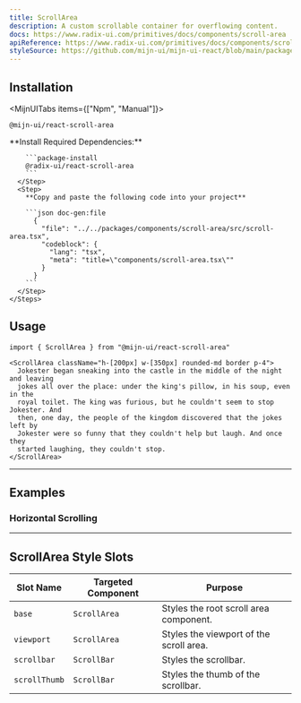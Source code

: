 ```yaml
---
title: ScrollArea
description: A custom scrollable container for overflowing content.
docs: https://www.radix-ui.com/primitives/docs/components/scroll-area
apiReference: https://www.radix-ui.com/primitives/docs/components/scroll-area#api-reference
styleSource: https://github.com/mijn-ui/mijn-ui-react/blob/main/packages/theme/src/components/scroll-area.ts
---
```


<ComponentPreview name="scroll-area-example" />

## Installation

<MijnUITabs items={["Npm", "Manual"]}>
  <MijnUITabsContent value="Npm">
  ```package-install
  @mijn-ui/react-scroll-area
  ```
  </MijnUITabsContent>
  
  <MijnUITabsContent value="Manual">
    <Steps>
      <Step>
        **Install Required Dependencies:**
      
        ```package-install
        @radix-ui/react-scroll-area
        ```
      </Step>
      <Step>
        **Copy and paste the following code into your project**

        ```json doc-gen:file
          {
            "file": "../../packages/components/scroll-area/src/scroll-area.tsx",
            "codeblock": {
              "lang": "tsx",
              "meta": "title=\"components/scroll-area.tsx\""
            }
          }
        ```
      </Step>
    </Steps>

  </MijnUITabsContent>
</MijnUITabs>

## Usage

```tsx
import { ScrollArea } from "@mijn-ui/react-scroll-area"
```

```tsx
<ScrollArea className="h-[200px] w-[350px] rounded-md border p-4">
  Jokester began sneaking into the castle in the middle of the night and leaving
  jokes all over the place: under the king's pillow, in his soup, even in the
  royal toilet. The king was furious, but he couldn't seem to stop Jokester. And
  then, one day, the people of the kingdom discovered that the jokes left by
  Jokester were so funny that they couldn't help but laugh. And once they
  started laughing, they couldn't stop.
</ScrollArea>
```

---

## Examples

### Horizontal Scrolling

<ComponentPreview name="scroll-area-horizontal" />

---

## ScrollArea Style Slots

| **Slot Name** | **Targeted Component** | **Purpose**                             |
| ------------- | ---------------------- | --------------------------------------- |
| `base`        | `ScrollArea`           | Styles the root scroll area component.  |
| `viewport`    | `ScrollArea`           | Styles the viewport of the scroll area. |
| `scrollbar`   | `ScrollBar`            | Styles the scrollbar.                   |
| `scrollThumb` | `ScrollBar`            | Styles the thumb of the scrollbar.      |
